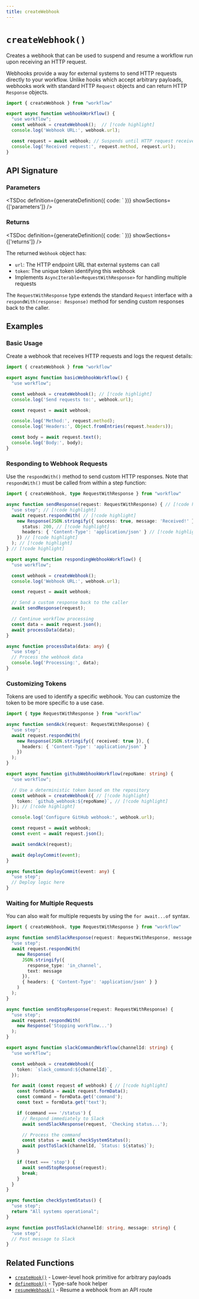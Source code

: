 ```yaml
---
title: createWebhook
---
```



# `createWebhook()`

Creates a webhook that can be used to suspend and resume a workflow run upon receiving an HTTP request.

Webhooks provide a way for external systems to send HTTP requests directly to your workflow. Unlike hooks which accept arbitrary payloads, webhooks work with standard HTTP `Request` objects and can return HTTP `Response` objects.

```ts lineNumbers
import { createWebhook } from "workflow"

export async function webhookWorkflow() {
  "use workflow";
  const webhook = createWebhook();  // [!code highlight]
  console.log('Webhook URL:', webhook.url);

  const request = await webhook; // Suspends until HTTP request received
  console.log('Received request:', request.method, request.url);
}
```

## API Signature

### Parameters

<TSDoc
definition={generateDefinition({
  code: `
})}
showSections={['parameters']}
/>

### Returns

<TSDoc
definition={generateDefinition({
  code: `
})}
showSections={['returns']}
/>

The returned `Webhook` object has:

- `url`: The HTTP endpoint URL that external systems can call
- `token`: The unique token identifying this webhook
- Implements `AsyncIterable<RequestWithResponse>` for handling multiple requests

The `RequestWithResponse` type extends the standard `Request` interface with a `respondWith(response: Response)` method for sending custom responses back to the caller.

## Examples

### Basic Usage

Create a webhook that receives HTTP requests and logs the request details:

```typescript lineNumbers
import { createWebhook } from "workflow"

export async function basicWebhookWorkflow() {
  "use workflow";

  const webhook = createWebhook(); // [!code highlight]
  console.log('Send requests to:', webhook.url);

  const request = await webhook;

  console.log('Method:', request.method);
  console.log('Headers:', Object.fromEntries(request.headers));

  const body = await request.text();
  console.log('Body:', body);
}
```

### Responding to Webhook Requests

Use the `respondWith()` method to send custom HTTP responses. Note that `respondWith()` must be called from within a step function:

```typescript lineNumbers
import { createWebhook, type RequestWithResponse } from "workflow"

async function sendResponse(request: RequestWithResponse) { // [!code highlight]
  "use step"; // [!code highlight]
  await request.respondWith( // [!code highlight]
    new Response(JSON.stringify({ success: true, message: 'Received!' }), { // [!code highlight]
      status: 200, // [!code highlight]
      headers: { 'Content-Type': 'application/json' } // [!code highlight]
    }) // [!code highlight]
  ); // [!code highlight]
} // [!code highlight]

export async function respondingWebhookWorkflow() {
  "use workflow";

  const webhook = createWebhook();
  console.log('Webhook URL:', webhook.url);

  const request = await webhook;

  // Send a custom response back to the caller
  await sendResponse(request);

  // Continue workflow processing
  const data = await request.json();
  await processData(data);
}

async function processData(data: any) {
  "use step";
  // Process the webhook data
  console.log('Processing:', data);
}
```

### Customizing Tokens

Tokens are used to identify a specific webhook. You can customize the token to be more specific to a use case.

```typescript lineNumbers
import { type RequestWithResponse } from "workflow"

async function sendAck(request: RequestWithResponse) {
  "use step";
  await request.respondWith(
    new Response(JSON.stringify({ received: true }), {
      headers: { 'Content-Type': 'application/json' }
    })
  );
}

export async function githubWebhookWorkflow(repoName: string) {
  "use workflow";

  // Use a deterministic token based on the repository
  const webhook = createWebhook({ // [!code highlight]
    token: `github_webhook:${repoName}`, // [!code highlight]
  }); // [!code highlight]

  console.log('Configure GitHub webhook:', webhook.url);

  const request = await webhook;
  const event = await request.json();

  await sendAck(request);

  await deployCommit(event);
}

async function deployCommit(event: any) {
  "use step";
  // Deploy logic here
}
```

### Waiting for Multiple Requests

You can also wait for multiple requests by using the `for await...of` syntax.

```typescript lineNumbers
import { createWebhook, type RequestWithResponse } from "workflow"

async function sendSlackResponse(request: RequestWithResponse, message: string) {
  "use step";
  await request.respondWith(
    new Response(
      JSON.stringify({
        response_type: 'in_channel',
        text: message
      }),
      { headers: { 'Content-Type': 'application/json' } }
    )
  );
}

async function sendStopResponse(request: RequestWithResponse) {
  "use step";
  await request.respondWith(
    new Response('Stopping workflow...')
  );
}

export async function slackCommandWorkflow(channelId: string) {
  "use workflow";

  const webhook = createWebhook({
    token: `slack_command:${channelId}`,
  });

  for await (const request of webhook) { // [!code highlight]
    const formData = await request.formData();
    const command = formData.get('command');
    const text = formData.get('text');

    if (command === '/status') {
      // Respond immediately to Slack
      await sendSlackResponse(request, 'Checking status...');

      // Process the command
      const status = await checkSystemStatus();
      await postToSlack(channelId, `Status: ${status}`);
    }

    if (text === 'stop') {
      await sendStopResponse(request);
      break;
    }
  }
}

async function checkSystemStatus() {
  "use step";
  return "All systems operational";
}

async function postToSlack(channelId: string, message: string) {
  "use step";
  // Post message to Slack
}
```

## Related Functions

- [`createHook()`](/docs/api-reference/workflow/create-hook) - Lower-level hook primitive for arbitrary payloads
- [`defineHook()`](/docs/api-reference/workflow/define-hook) - Type-safe hook helper
- [`resumeWebhook()`](/docs/api-reference/workflow-api/resume-webhook) - Resume a webhook from an API route
